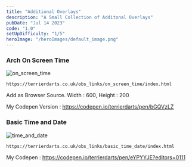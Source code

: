 ```yaml
---
title: "Additional Overlays"
description: "A Small Collection of Additonal Overlays"
pubDate: "Jul 14 2023"
code: "1.0"
setUpDifficulty: "1/5"
heroImage: "/heroImages/default_image.png"
---
```


### Arch On Screen Time

![on_screen_time](/buildImages/overlays/on_screen_time.png)
```
https://terrierdarts.co.uk/obs_links/on_screen_time/index.html
```
Add as Browser Source. Width : 600, Height : 200

My Codepen Version  : https://codepen.io/terrierdarts/pen/bGQVzLZ

### Basic Time and Date 

![time_and_date](/buildImages/overlays/basic_time_and_date.png)

```
https://terrierdarts.co.uk/obs_links/basic_time_date/index.html
```

My Codepen : https://codepen.io/terrierdarts/pen/eYPYYJE?editors=0111